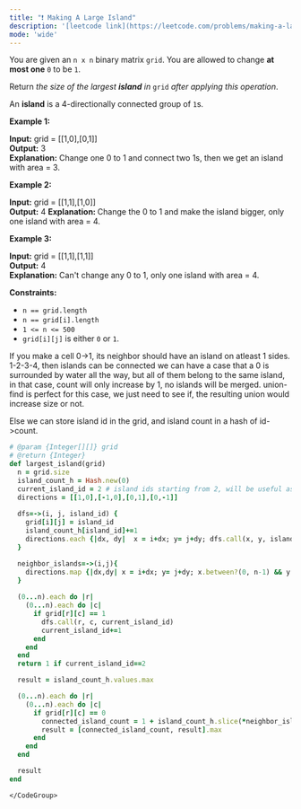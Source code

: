 ```yaml
---
title: "❗️ Making A Large Island"
description: '[leetcode link](https://leetcode.com/problems/making-a-large-island/description/)'
mode: 'wide'
---
```

<Tabs>
  <Tab title="Question" icon="circle-question" iconType="regular">
    <Card>
      <p>You are given an <code>n x n</code> binary matrix <code>grid</code>. You are allowed to change <strong>at most one</strong> <code>0</code> to be <code>1</code>.</p>  <p>Return <em>the size of the largest <strong>island</strong> in</em> <code>grid</code> <em>after applying this operation</em>.</p>  <p>An <strong>island</strong> is a 4-directionally connected group of <code>1</code>s.</p>   <p><strong class="example">Example 1:</strong></p>   <strong>Input:</strong> grid = [[1,0],[0,1]] <br/> <strong>Output:</strong> 3 <br/> <strong>Explanation:</strong> Change one 0 to 1 and connect two 1s, then we get an island with area = 3.   <p><strong class="example">Example 2:</strong></p>   <strong>Input:</strong> grid = [[1,1],[1,0]] <br/> <strong>Output:</strong> 4 <strong>Explanation: </strong>Change the 0 to 1 and make the island bigger, only one island with area = 4.  <p><strong class="example">Example 3:</strong></p>   <strong>Input:</strong> grid = [[1,1],[1,1]] <br/> <strong>Output:</strong> 4 <br/> <strong>Explanation:</strong> Can&#39;t change any 0 to 1, only one island with area = 4.    <p><strong>Constraints:</strong></p>  <ul>  <li><code>n == grid.length</code></li>  <li><code>n == grid[i].length</code></li>  <li><code>1 &lt;= n &lt;= 500</code></li>  <li><code>grid[i][j]</code> is either <code>0</code> or <code>1</code>.</li> </ul> 
    </Card>
  </Tab>
  <Tab title="Solution" icon="lightbulb" iconType="regular" >
    <Card>
      If you make a cell 0-&gt;1, its neighbor should have an island on atleast 1 sides.
1-2-3-4, then islands can be connected
we can have a case that a 0 is surrounded by water all the way, but all of them belong to the same island, in that case, count will only increase by 1, no islands will be merged.
union-find is perfect for this case, we just need to see if, the resulting union would increase size or not.

Else we can store island id in the grid, and island count in a hash of id-&gt;count.
</Card>
  <Expandable title="code">
    <CodeGroup dropdown>
```ruby title="Making A Large Island" lines
# @param {Integer[][]} grid
# @return {Integer}
def largest_island(grid)
  n = grid.size
  island_count_h = Hash.new(0)
  current_island_id = 2 # island ids starting from 2, will be useful as visited too
  directions = [[1,0],[-1,0],[0,1],[0,-1]]
  
  dfs=->(i, j, island_id) {
    grid[i][j] = island_id
    island_count_h[island_id]+=1
    directions.each {|dx, dy|  x = i+dx; y= j+dy; dfs.call(x, y, island_id) if x.between?(0, n-1) && y.between?(0, n-1) && grid[x][y] == 1}
  }

  neighbor_islands=->(i,j){
    directions.map {|dx,dy| x = i+dx; y= j+dy; x.between?(0, n-1) && y.between?(0, n-1) && grid[x][y] !=0 ? grid[x][y] : nil}.compact.uniq
  }
  
  (0...n).each do |r|
    (0...n).each do |c|
      if grid[r][c] == 1
        dfs.call(r, c, current_island_id)
        current_island_id+=1
      end
    end
  end
  return 1 if current_island_id==2

  result = island_count_h.values.max

  (0...n).each do |r|
    (0...n).each do |c|
      if grid[r][c] == 0
        connected_island_count = 1 + island_count_h.slice(*neighbor_islands.call(r,c)).values.sum
        result = [connected_island_count, result].max
      end
    end
  end

  result
end

```
    </CodeGroup>
  </Expandable>
  </Tab>
</Tabs>